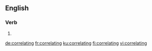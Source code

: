 ==English==

===Verb===
{{head|en|present participle}}

# {{present participle of|correlate|lang=en}}

[[de:correlating]]
[[fr:correlating]]
[[ku:correlating]]
[[fi:correlating]]
[[vi:correlating]]
